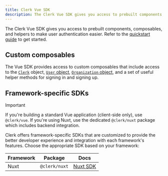 ```yaml
---
title: Clerk Vue SDK
description: The Clerk Vue SDK gives you access to prebuilt components, composables, and helpers to make user authentication easier.
---
```


The Clerk Vue SDK gives you access to prebuilt components, composables, and helpers to make user authentication easier. Refer to the [quickstart guide](/docs/quickstarts/vue) to get started.

## Custom composables

The Vue SDK provides access to custom composables that include access to the [`Clerk`](/docs/references/javascript/clerk/clerk) object, [`User` object](/docs/references/javascript/user), [`Organization` object](/docs/references/javascript/organization), and a set of useful helper methods for signing in and signing up.

<Include src="_partials/vue-nuxt/composables" />

## Framework-specific SDKs

> [!IMPORTANT]
> If you're building a standard Vue application (client-side only), use `@clerk/vue`. If you're using Nuxt, use the dedicated `@clerk/nuxt` package which includes backend integration.

Clerk offers framework-specific SDKs that are customized to provide the better developer experience and integration with each framework's features. Choose the appropriate SDK based on your framework:

| Framework | Package | Docs |
| - | - | - |
| Nuxt | `@clerk/nuxt` | [Nuxt SDK](/docs/references/nuxt/overview) |

